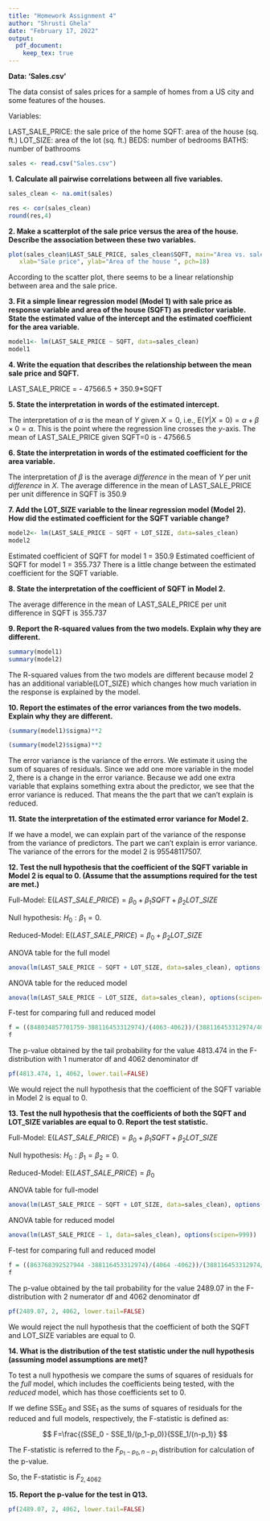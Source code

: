 ```yaml
---
title: "Homework Assignment 4"
author: "Shrusti Ghela"
date: "February 17, 2022"
output: 
  pdf_document:
    keep_tex: true
---
```


**Data: ‘Sales.csv’**

The data consist of sales prices for a sample of homes from a US city and some features of the houses.

Variables:

LAST_SALE_PRICE: the sale price of the home
SQFT: area of the house (sq. ft.)
LOT_SIZE: area of the lot (sq. ft.)
BEDS: number of bedrooms
BATHS: number of bathrooms


```r
sales <- read.csv("Sales.csv")
```

**1. Calculate all pairwise correlations between all five variables. **
```r
sales_clean <- na.omit(sales)
```

```r
res <- cor(sales_clean)
round(res,4)
```

**2. Make a  scatterplot of the sale price versus the area of the house. Describe the association between these two variables.**

```r
plot(sales_clean$LAST_SALE_PRICE, sales_clean$SQFT, main="Area vs. sale price",
   xlab="Sale price", ylab="Area of the house ", pch=18)
```

According to the scatter plot, there seems to be a linear relationship between area and the sale price. 

**3. Fit a simple linear regression model (Model 1) with sale price as response variable and area of the house (SQFT) as predictor variable. State the estimated value of the intercept and the estimated coefficient for the area variable.**

```r
model1<- lm(LAST_SALE_PRICE ~ SQFT, data=sales_clean)
model1
```

**4. Write the equation that describes the relationship between the mean sale price and SQFT. **

LAST_SALE_PRICE = - 47566.5 + 350.9*SQFT

**5. State the interpretation in words of the estimated intercept.**

The interpretation of $\alpha$ is the mean of $Y$ given $X=0$, i.e.,
$\mbox{E}(Y | X=0) = \alpha + \beta \times 0 = \alpha$. This is the point where the regression line crosses the $y$-axis.
The mean of LAST_SALE_PRICE given SQFT=0 is - 47566.5

**6. State the interpretation in words of the estimated coefficient for the area variable.**

The interpretation of $\beta$ is the average _difference_ in the mean of $Y$ per unit _difference_ in $X$.
The average difference in the mean of LAST_SALE_PRICE per unit difference in SQFT is 350.9

**7. Add the LOT_SIZE variable to the linear regression model (Model 2). How did the estimated coefficient for the SQFT variable change?**

```r
model2<- lm(LAST_SALE_PRICE ~ SQFT + LOT_SIZE, data=sales_clean)
model2
```
Estimated coefficient of SQFT for model 1 = 350.9 
Estimated coefficient of SQFT for model 1 = 355.737
There is a little change between the estimated coefficient for the SQFT variable.

**8. State the interpretation of the coefficient of SQFT in Model 2.**

The average difference in the mean of LAST_SALE_PRICE per unit difference in SQFT is 355.737

**9. Report the R-squared values from the two models. Explain why they are different.**

```r
summary(model1)
summary(model2)
```
The R-squared values from the two models are different because model 2 has an additional variable(LOT_SIZE) which changes how much variation in the response is explained by the model. 

**10. Report the estimates of the error variances from the two models. Explain why they are different.**

```r
(summary(model1)$sigma)**2

```
```r
(summary(model2)$sigma)**2

```
The error variance is the variance of the errors. We estimate it using the sum of squares of residuals. Since we add one more variable in the model 2, there is a change in the error variance. Because we add one extra variable that explains something extra about the predictor, we see that the error variance is reduced. That means the the part that we can't explain is reduced. 

**11. State the interpretation of the estimated error variance for Model 2.**

If we have a model, we can explain part of the variance of the response from the variance of predictors. The part we can't explain is error variance. The variance of the errors for the model 2 is 95548117507. 

**12. Test the null hypothesis that the coefficient of the SQFT variable in Model 2 is equal to 0. (Assume that the assumptions required for the test are met.)**

Full-Model: E($LAST\_SALE\_PRICE)=\beta_0 + \beta_1 SQFT + \beta_2 LOT\_SIZE$

Null hypothesis: $H_0:\beta_1=0$.

Reduced-Model:  E($LAST\_SALE\_PRICE)=\beta_0 + \beta_2 LOT\_SIZE$

ANOVA table for the full model
```r
anova(lm(LAST_SALE_PRICE ~ SQFT + LOT_SIZE, data=sales_clean), options(scipen=999))

```

ANOVA table for the reduced model
```r
anova(lm(LAST_SALE_PRICE ~ LOT_SIZE, data=sales_clean), options(scipen=999))

```

F-test for comparing full and reduced model
```r
f = ((848034857701759-388116453312974)/(4063-4062))/(388116453312974/4062)
f
```

The p-value obtained by the tail probability for the value 4813.474 in the F-distribution with 1 numerator df and 4062 denominator df
```r
pf(4813.474, 1, 4062, lower.tail=FALSE)
```
We would reject the null hypothesis that the coefficient of the SQFT variable in Model 2 is equal to 0.

**13. Test the null hypothesis that the coefficients of both the SQFT and LOT_SIZE variables are equal to 0. Report the test statistic.**

Full-Model: E($LAST\_SALE\_PRICE)=\beta_0 + \beta_1 SQFT + \beta_2 LOT\_SIZE$

Null hypothesis: $H_0:\beta_1 = \beta_2 =0$.

Reduced-Model:  E($LAST\_SALE\_PRICE)=\beta_0$

ANOVA table for full-model
```r
anova(lm(LAST_SALE_PRICE ~ SQFT + LOT_SIZE, data=sales_clean), options(scipen=999))

```

ANOVA table for reduced model
```r
anova(lm(LAST_SALE_PRICE ~ 1, data=sales_clean), options(scipen=999))

```

F-test for comparing full and reduced model
```r
f = ((863768392527944 -388116453312974)/(4064 -4062))/(388116453312974/4062)
f
```

The p-value obtained by the tail probability for the value 2489.07 in the F-distribution with 2 numerator df and 4062 denominator df
```r
pf(2489.07, 2, 4062, lower.tail=FALSE)
```

We would reject the null hypothesis that the coefficient of  both the SQFT and LOT_SIZE variables are equal to 0.

**14. What is the distribution of the test statistic under the null hypothesis (assuming model assumptions are met)?**

To test a null hypothesis we compare the sums of squares of residuals
for the _full_ model, which includes the coefficients being tested,
with the _reduced_ model, which has those coefficients set to 0.

If we define SSE$_0$ and SSE$_1$ as the sums of squares of
residuals for the reduced and full models, respectively,
the F-statistic is defined as:

$$
F=\frac{(SSE_0 - SSE_1)/(p_1-p_0)}{SSE_1/(n-p_1)}
$$

The F-statistic is referred to the $F_{p_1-p_0,n-p_1}$ distribution for calculation of the p-value. 

So, the F-statistic is $F_{2,4062}$

**15. Report the p-value for the test in Q13.**
```r
pf(2489.07, 2, 4062, lower.tail=FALSE)
```

